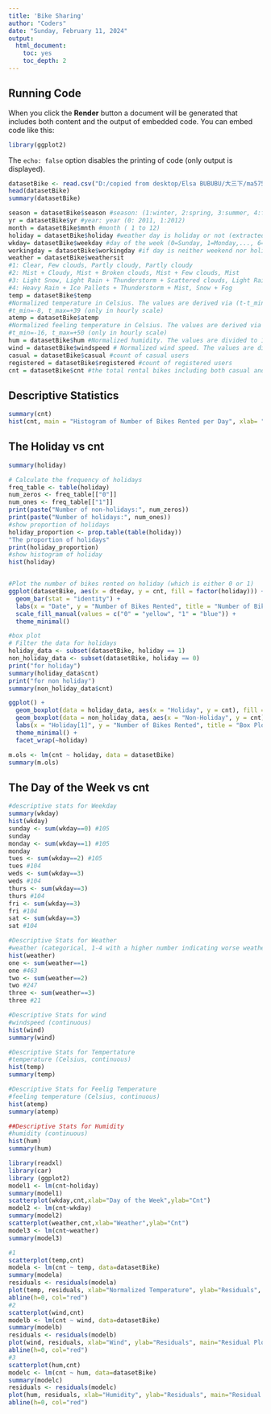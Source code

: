 ---
title: 'Bike Sharing'
author: "Coders"
date: "Sunday, February 11, 2024"
output:
  html_document:
    toc: yes
    toc_depth: 2
---

## Running Code

When you click the **Render** button a document will be generated that includes both content and the output of embedded code. You can embed code like this:

```{r}
library(ggplot2)
```

The `echo: false` option disables the printing of code (only output is displayed).

```{r}
datasetBike <- read.csv("D:/copied from desktop/Elsa BUBUBU/大三下/ma575/project/lab2/day.csv")
head(datasetBike)
summary(datasetBike)
```

```{r}
season = datasetBike$season #season: (1:winter, 2:spring, 3:summer, 4:fall)
yr = datasetBike$yr #year: year (0: 2011, 1:2012)
month = datasetBike$mnth #month ( 1 to 12)
holiday = datasetBike$holiday #weather day is holiday or not (extracted from http://dchr.dc.gov/page/holiday-schedule)
wkday= datasetBike$weekday #day of the week (0=Sunday, 1=Monday,..., 6=Saturday)
workingday = datasetBike$workingday #if day is neither weekend nor holiday is 1, otherwise is 0.
weather = datasetBike$weathersit
#1: Clear, Few clouds, Partly cloudy, Partly cloudy
#2: Mist + Cloudy, Mist + Broken clouds, Mist + Few clouds, Mist
#3: Light Snow, Light Rain + Thunderstorm + Scattered clouds, Light Rain + Scattered clouds
#4: Heavy Rain + Ice Pallets + Thunderstorm + Mist, Snow + Fog
temp = datasetBike$temp
#Normalized temperature in Celsius. The values are derived via (t-t_min)/(t_max-t_min), 
#t_min=-8, t_max=+39 (only in hourly scale)
atemp = datasetBike$atemp
#Normalized feeling temperature in Celsius. The values are derived via (t-t_min)/(t_max-t_min), 
#t_min=-16, t_max=+50 (only in hourly scale)
hum = datasetBike$hum #Normalized humidity. The values are divided to 100 (max)
wind = datasetBike$windspeed # Normalized wind speed. The values are divided to 67 (max)
casual = datasetBike$casual #count of casual users
registered = datasetBike$registered #count of registered users
cnt = datasetBike$cnt #the total rental bikes including both casual and registered
```

## Descriptive Statistics

```{r}
summary(cnt)
hist(cnt, main = "Histogram of Number of Bikes Rented per Day", xlab= "number of bikes")
```

## The Holiday vs cnt

```{r}
summary(holiday)

# Calculate the frequency of holidays
freq_table <- table(holiday)
num_zeros <- freq_table[["0"]]
num_ones <- freq_table[["1"]]
print(paste("Number of non-holidays:", num_zeros))
print(paste("Number of holidays:", num_ones))
#show proportion of holidays
holiday_proportion <- prop.table(table(holiday))
"The proportion of holidays"
print(holiday_proportion)
#show histogram of holiday
hist(holiday)


#Plot the number of bikes rented on holiday (which is either 0 or 1)
ggplot(datasetBike, aes(x = dteday, y = cnt, fill = factor(holiday))) +
  geom_bar(stat = "identity") +
  labs(x = "Date", y = "Number of Bikes Rented", title = "Number of Bikes Rented on Holidays") +
  scale_fill_manual(values = c("0" = "yellow", "1" = "blue")) +
  theme_minimal()

```

```{r}
#box plot
# Filter the data for holidays
holiday_data <- subset(datasetBike, holiday == 1)
non_holiday_data <- subset(datasetBike, holiday == 0)
print("for holiday")
summary(holiday_data$cnt)
print("for non holiday")
summary(non_holiday_data$cnt)

ggplot() +
  geom_boxplot(data = holiday_data, aes(x = "Holiday", y = cnt), fill = "skyblue") +
  geom_boxplot(data = non_holiday_data, aes(x = "Non-Holiday", y = cnt), fill = "lightgreen") +
  labs(x = "Holiday[1]", y = "Number of Bikes Rented", title = "Box Plot of Bikes Rented on Holidays vs Non-Holidays") +
  theme_minimal() +
  facet_wrap(~holiday)
```

```{r}
m.ols <- lm(cnt ~ holiday, data = datasetBike)
summary(m.ols)
```

## The Day of the Week vs cnt

```{r}
#descriptive stats for Weekday
summary(wkday)
hist(wkday)
sunday <- sum(wkday==0) #105
sunday
monday <- sum(wkday==1) #105
monday
tues <- sum(wkday==2) #105
tues #104
weds <- sum(wkday==3)
weds #104
thurs <- sum(wkday==3)
thurs #104
fri <- sum(wkday==3)
fri #104
sat <- sum(wkday==3)
sat #104
```

```{r}

#Descriptive Stats for Weather
#weather (categorical, 1-4 with a higher number indicating worse weather)
hist(weather)
one <- sum(weather==1)
one #463
two <- sum(weather==2)
two #247
three <- sum(weather==3)
three #21

#Descriptive Stats for wind
#windspeed (continuous)
hist(wind)
summary(wind)

#Descriptive Stats for Tempertature
#temperature (Celsius, continuous)
hist(temp)
summary(temp)

#Descriptive Stats for Feelig Temperature
#feeling temperature (Celsius, continuous)
hist(atemp)
summary(atemp)

##Descriptive Stats for Humidity
#humidity (continuous)
hist(hum)
summary(hum)
```


```{r}
library(readxl)
library(car)
library (ggplot2)
model1 <- lm(cnt~holiday)
summary(model1)
scatterplot(wkday,cnt,xlab="Day of the Week",ylab="Cnt")
model2 <- lm(cnt~wkday)
summary(model2)
scatterplot(weather,cnt,xlab="Weather",ylab="Cnt")
model3 <- lm(cnt~weather)
summary(model3)
```

```{r} 
#1
scatterplot(temp,cnt)
modela <- lm(cnt ~ temp, data=datasetBike)
summary(modela)
residuals <- residuals(modela)
plot(temp, residuals, xlab="Normalized Temperature", ylab="Residuals", main="Residual Plot")
abline(h=0, col="red")
#2
scatterplot(wind,cnt)
modelb <- lm(cnt ~ wind, data=datasetBike)
summary(modelb)
residuals <- residuals(modelb)
plot(wind, residuals, xlab="Wind", ylab="Residuals", main="Residual Plot")
abline(h=0, col="red")
#3
scatterplot(hum,cnt)
modelc <- lm(cnt ~ hum, data=datasetBike)
summary(modelc)
residuals <- residuals(modelc)
plot(hum, residuals, xlab="Humidity", ylab="Residuals", main="Residual Plot")
abline(h=0, col="red")


```
